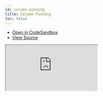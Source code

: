 ```yaml
---
id: column-pinning
title: Column Pinning
toc: false
---
```


- [Open in CodeSandbox](https://codesandbox.io/s/github/tannerlinsley/react-table/tree/alpha/examples/column-pinning)
- [View Source](https://github.com/tannerlinsley/react-table/tree/alpha/examples/column-pinning)

<iframe
  src="https://codesandbox.io/embed/github/tannerlinsley/react-table/tree/alpha/examples/column-pinning?autoresize=1&fontsize=14&theme=dark"
  title="tannerlinsley/react-table: column-pinning"
  sandbox="allow-forms allow-modals allow-popups allow-presentation allow-same-origin allow-scripts"
  style={{
    width: '100%',
    height: '80vh',
    border: '0',
    borderRadius: 8,
    overflow: 'hidden',
    position: 'static',
    zIndex: 0,
  }}
></iframe>

